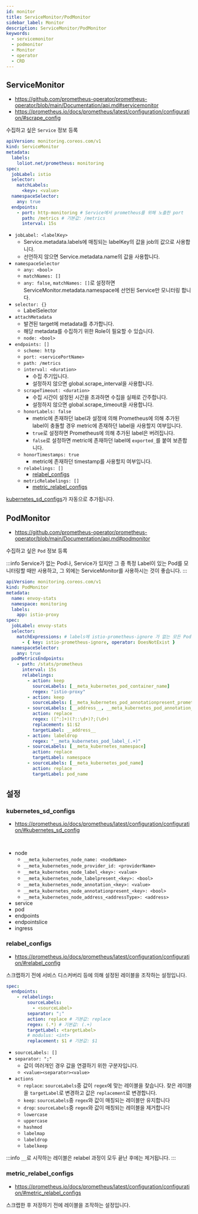 ```yaml
---
id: monitor
title: ServiceMonitor/PodMonitor
sidebar_label: Monitor
description: ServiceMonitor/PodMonitor
keywords:
  - servicemonitor
  - podmonitor
  - Monitor
  - operator
  - CRD
---
```


## ServiceMonitor

- https://github.com/prometheus-operator/prometheus-operator/blob/main/Documentation/api.md#servicemonitor
- https://prometheus.io/docs/prometheus/latest/configuration/configuration/#scrape_config

수집하고 싶은 `Service` 정보 등록

```yaml
apiVersion: monitoring.coreos.com/v1
kind: ServiceMonitor
metadata:
  labels:
    loliot.net/prometheus: monitoring
spec:
  jobLabel: istio
  selector:
    matchLabels:
      <key>: <value>
  namespaceSelector:
    any: true
  endpoints:
    - port: http-monitoring # Service에서 prometheus를 위해 노출한 port
      path: /metrics # 기본값: /metrics
      interval: 15s
```

- `jobLabel: <labelKey>`
  - Service.metadata.labels에 매칭되는 labelKey의 값을 job의 값으로 사용합니다.
  - 선언하지 않으면 Service.metadata.name의 값을 사용합니다.
- `namespaceSelector`
  - `any: <bool>`
  - `matchNames: []`
  - `any: false`, `matchNames: []`로 설정하면 ServiceMonitor.metadata.namespace에 선언된 Service만 모니터링 합니다.
- `selector: {}`
  - LabelSelector
- `attachMetadata`
  - 발견된 target에 metadata를 추가합니다.
  - 해당 metadata를 수집하기 위한 Role이 필요할 수 있습니다.
  - `node: <bool>`
- `endpoints: []`
  - `scheme: http`
  - `port: <servicePortName>`
  - `path: /metrics`
  - `interval: <duration>`
    - 수집 주기입니다.
    - 설정하지 않으면 global.scrape_interval을 사용합니다.
  - `scrapeTimeout: <duration>`
    - 수집 시간이 설정된 시간을 초과하면 수집을 실패로 간주합니다.
    - 설정하지 않으면 global.scrape_timeout을 사용합니다.
  - `honorLabels: false`
    - metric에 존재하던 label과 설정에 의해 Prometheus에 의해 추가된 label이 충돌할 경우 metric에 존재하던 label을 사용할지 여부입니다.
    - `true`로 설정하면 Prometheus에 의해 추가된 label은 버려집니다.
    - `false`로 설정하면 metric에 존재하던 label에 `exported_`를 붙여 보존합니다.
  - `honorTimestamps: true`
    - metric에 존재하던 timestamp를 사용할지 여부입니다.
  - `relabelings: []`
    - [relabel_configs](#relabel_configs)
  - `metricRelabelings: []`
    - [metric_relabel_configs](#metric_relabel_configs)

[kubernetes_sd_configs](#kubernetes_sd_configs)가 자동으로 추가됩니다.

## PodMonitor

- https://github.com/prometheus-operator/prometheus-operator/blob/main/Documentation/api.md#podmonitor

수집하고 싶은 `Pod` 정보 등록

:::info
Service가 없는 Pod나, Service가 있지만 그 중 특정 Label이 있는 Pod를 모니터링할 때만 사용하고, 그 외에는 ServiceMonitor를 사용하시는 것이 좋습니다.
:::

```yaml
apiVersion: monitoring.coreos.com/v1
kind: PodMonitor
metadata:
  name: envoy-stats
  namespace: monitoring
  labels:
    app: istio-proxy
spec:
  jobLabel: envoy-stats
  selector:
    matchExpressions: # labels에 istio-prometheus-ignore 가 없는 모든 Pod를 감시합니다.
      - { key: istio-prometheus-ignore, operator: DoesNotExist }
  namespaceSelector:
    any: true
  podMetricsEndpoints:
    - path: /stats/prometheus
      interval: 15s
      relabelings:
        - action: keep
          sourceLabels: [__meta_kubernetes_pod_container_name]
          regex: "istio-proxy"
        - action: keep
          sourceLabels: [__meta_kubernetes_pod_annotationpresent_prometheus_io_scrape]
        - sourceLabels: [__address__, __meta_kubernetes_pod_annotation_prometheus_io_port]
          action: replace
          regex: ([^:]+)(?::\d+)?;(\d+)
          replacement: $1:$2
          targetLabel: __address__
        - action: labeldrop
          regex: "__meta_kubernetes_pod_label_(.+)"
        - sourceLabels: [__meta_kubernetes_namespace]
          action: replace
          targetLabel: namespace
        - sourceLabels: [__meta_kubernetes_pod_name]
          action: replace
          targetLabel: pod_name
```

## 설정

### kubernetes_sd_configs

- https://prometheus.io/docs/prometheus/latest/configuration/configuration/#kubernetes_sd_config

<br />

- node
  - `__meta_kubernetes_node_name: <nodeName>`
  - `__meta_kubernetes_node_provider_id: <providerName>`
  - `__meta_kubernetes_node_label_<key>: <value>`
  - `__meta_kubernetes_node_labelpresent_<key>: <bool>`
  - `__meta_kubernetes_node_annotation_<key>: <value>`
  - `__meta_kubernetes_node_annotationpresent_<key>: <bool>`
  - `__meta_kubernetes_node_address_<addressType>: <address>`
- service
- pod
- endpoints
- endpointslice
- ingress

### relabel_configs

- https://prometheus.io/docs/prometheus/latest/configuration/configuration/#relabel_config

스크랩하기 전에 서비스 디스커버리 등에 의해 설정된 레이블을 조작하는 설정입니다.

```yaml
spec:
  endpoints:
    - relabelings:
        sourceLabels:
          - <sourceLabel>
        separator: ";"
        action: replace # 기본값: replace
        regex: (.*) # 기본값: (.+)
        targetLabel: <targetLabel>
        # modulus: <int>
        replacement: $1 # 기본값: $1
```

- `sourceLabels: []`
- `separator: ";"`
  - 값이 여러개인 경우 값을 연결하기 위한 구분자입니다.
  - `<value><separator><value>`
- `actions`
  - `replace`: `sourceLabels`중 값이 `regex`에 맞는 레이블을 찾습니다. 찾은 레이블을 `targetLabel`로 변경하고 값은 `replacement`로 변경합니다.
  - `keep`: `sourceLabels`중 `regex`와 값이 매칭되는 레이블만 유지합니다
  - `drop`: `sourceLabels`중 `regex`와 값이 매칭되는 레이블을 제거합니다
  - `lowercase`
  - `uppercase`
  - `hashmod`
  - `labelmap`
  - `labeldrop`
  - `labelkeep`

:::info
`__`로 시작하는 레이블은 relabel 과정이 모두 끝난 후에는 제거됩니다.
:::

### metric_relabel_configs

- https://prometheus.io/docs/prometheus/latest/configuration/configuration/#metric_relabel_configs

스크랩한 후 저장하기 전에 레이블을 조작하는 설정입니다.
